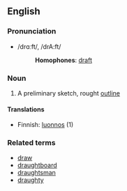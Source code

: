 ==English==
===Pronunciation===
*/drɑːft/, /drA:ft/
*:'''Homophones''': [[draft]]
===Noun===

#A preliminary sketch, rought [[outline]]

====Translations====

*Finnish: [[luonnos]] (1)

===Related terms===
*[[draw]]
*[[draughtboard]]
*[[draughtsman]]
*[[draughty]]
